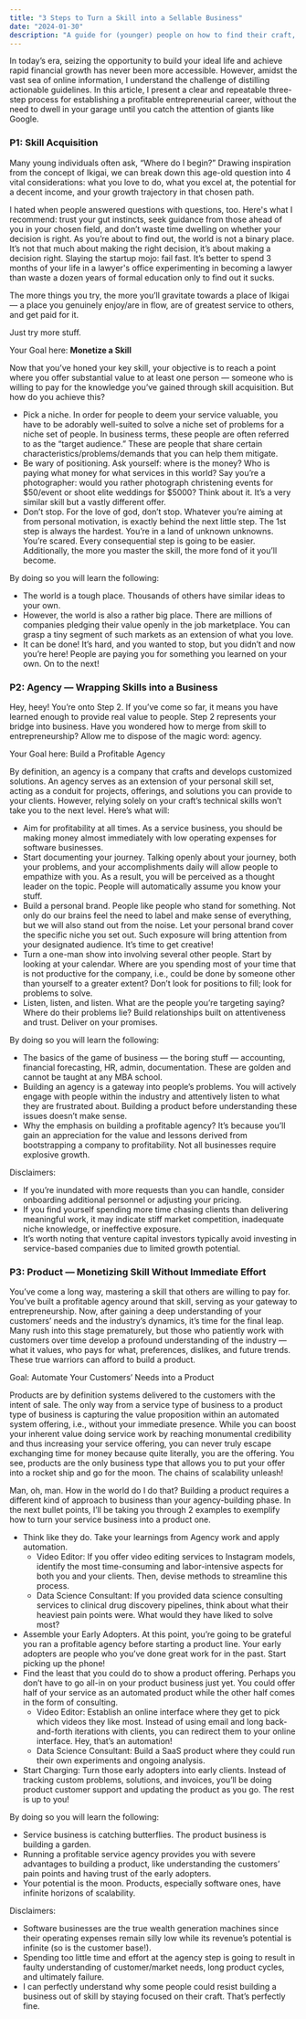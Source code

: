 ```yaml
---
title: "3 Steps to Turn a Skill into a Sellable Business"
date: "2024-01-30"
description: "A guide for (younger) people on how to find their craft, and turn it into a sellable business."
---
```


In today’s era, seizing the opportunity to build your ideal life and achieve rapid financial growth has never been more accessible. However, amidst the vast sea of online information, I understand the challenge of distilling actionable guidelines. In this article, I present a clear and repeatable three-step process for establishing a profitable entrepreneurial career, without the need to dwell in your garage until you catch the attention of giants like Google.

### P1: Skill Acquisition

Many young individuals often ask, “Where do I begin?” Drawing inspiration from the concept of Ikigai, we can break down this age-old question into 4 vital considerations: what you love to do, what you excel at, the potential for a decent income, and your growth trajectory in that chosen path.

<MDXImage src="/writings/ikigai.webp" alt="Ikigai" />

I hated when people answered questions with questions, too. Here's what I recommend: trust your gut instincts, seek guidance from those ahead of you in your chosen field, and don’t waste time dwelling on whether your decision is right. As you’re about to find out, the world is not a binary place. It’s not that much about making the right decision, it’s about making a decision right. Slaying the startup mojo: fail fast. It’s better to spend 3 months of your life in a lawyer's office experimenting in becoming a lawyer than waste a dozen years of formal education only to find out it sucks. 

The more things you try, the more you’ll gravitate towards a place of Ikigai — a place you genuinely enjoy/are in flow, are of greatest service to others, and get paid for it. 

Just try more stuff.

Your Goal here: **Monetize a Skill**

Now that you’ve honed your key skill, your objective is to reach a point where you offer substantial value to at least one person — someone who is willing to pay for the knowledge you’ve gained through skill acquisition. But how do you achieve this?

- Pick a niche. In order for people to deem your service valuable, you have to be adorably well-suited to solve a niche set of problems for a niche set of people. In business terms, these people are often referred to as the “target audience.” These are people that share certain characteristics/problems/demands that you can help them mitigate.
- Be wary of positioning. Ask yourself: where is the money? Who is paying what money for what services in this world? Say you’re a photographer: would you rather photograph christening events for $50/event or shoot elite weddings for $5000? Think about it. It’s a very similar skill but a vastly different offer.
- Don’t stop. For the love of god, don’t stop. Whatever you’re aiming at from personal motivation, is exactly behind the next little step. The 1st step is always the hardest. You’re in a land of unknown unknowns. You’re scared. Every consequential step is going to be easier. Additionally, the more you master the skill, the more fond of it you’ll become.

<MDXImage src="/writings/product.png" alt="Skills" />

By doing so you will learn the following:

- The world is a tough place. Thousands of others have similar ideas to your own.
- However, the world is also a rather big place. There are millions of companies pledging their value openly in the job marketplace. You can grasp a tiny segment of such markets as an extension of what you love.
- It can be done! It’s hard, and you wanted to stop, but you didn’t and now you’re here! People are paying you for something you learned on your own. On to the next!

### P2: Agency — Wrapping Skills into a Business

Hey, heey! You’re onto Step 2. If you’ve come so far, it means you have learned enough to provide real value to people. Step 2 represents your bridge into business. Have you wondered how to merge from skill to entrepreneurship? Allow me to dispose of the magic word: agency.

Your Goal here: Build a Profitable Agency

By definition, an agency is a company that crafts and develops customized solutions. An agency serves as an extension of your personal skill set, acting as a conduit for projects, offerings, and solutions you can provide to your clients. However, relying solely on your craft’s technical skills won’t take you to the next level. Here’s what will:

- Aim for profitability at all times. As a service business, you should be making money almost immediately with low operating expenses for software businesses.
- Start documenting your journey. Talking openly about your journey, both your problems, and your accomplishments daily will allow people to empathize with you. As a result, you will be perceived as a thought leader on the topic. People will automatically assume you know your stuff.
- Build a personal brand. People like people who stand for something. Not only do our brains feel the need to label and make sense of everything, but we will also stand out from the noise. Let your personal brand cover the specific niche you set out. Such exposure will bring attention from your designated audience. It’s time to get creative!
- Turn a one-man show into involving several other people. Start by looking at your calendar. Where are you spending most of your time that is not productive for the company, i.e., could be done by someone other than yourself to a greater extent? Don’t look for positions to fill; look for problems to solve.
- Listen, listen, and listen. What are the people you’re targeting saying? Where do their problems lie? Build relationships built on attentiveness and trust. Deliver on your promises.

By doing so you will learn the following:

- The basics of the game of business — the boring stuff — accounting, financial forecasting, HR, admin, documentation. These are golden and cannot be taught at any MBA school.
- Building an agency is a gateway into people’s problems. You will actively engage with people within the industry and attentively listen to what they are frustrated about. Building a product before understanding these issues doesn’t make sense.
- Why the emphasis on building a profitable agency? It’s because you’ll gain an appreciation for the value and lessons derived from bootstrapping a company to profitability. Not all businesses require explosive growth.

Disclaimers:

- If you’re inundated with more requests than you can handle, consider onboarding additional personnel or adjusting your pricing.
- If you find yourself spending more time chasing clients than delivering meaningful work, it may indicate stiff market competition, inadequate niche knowledge, or ineffective exposure.
- It’s worth noting that venture capital investors typically avoid investing in service-based companies due to limited growth potential.

### P3: Product — Monetizing Skill Without Immediate Effort

You’ve come a long way, mastering a skill that others are willing to pay for. You’ve built a profitable agency around that skill, serving as your gateway to entrepreneurship. Now, after gaining a deep understanding of your customers’ needs and the industry’s dynamics, it’s time for the final leap. Many rush into this stage prematurely, but those who patiently work with customers over time develop a profound understanding of the industry — what it values, who pays for what, preferences, dislikes, and future trends. These true warriors can afford to build a product.

Goal: Automate Your Customers’ Needs into a Product

Products are by definition systems delivered to the customers with the intent of sale. The only way from a service type of business to a product type of business is capturing the value proposition within an automated system offering, i.e., without your immediate presence. While you can boost your inherent value doing service work by reaching monumental credibility and thus increasing your service offering, you can never truly escape exchanging time for money because quite literally, you are the offering. You see, products are the only business type that allows you to put your offer into a rocket ship and go for the moon. The chains of scalability unleash!

Man, oh, man. How in the world do I do that? Building a product requires a different kind of approach to business than your agency-building phase. In the next bullet points, I’ll be taking you through 2 examples to exemplify how to turn your service business into a product one.

- Think like they do. Take your learnings from Agency work and apply automation.
  - Video Editor: If you offer video editing services to Instagram models, identify the most time-consuming and labor-intensive aspects for both you and your clients. Then, devise methods to streamline this process.
  - Data Science Consultant: If you provided data science consulting services to clinical drug discovery pipelines, think about what their heaviest pain points were. What would they have liked to solve most?
- Assemble your Early Adopters. At this point, you’re going to be grateful you ran a profitable agency before starting a product line. Your early adopters are people who you’ve done great work for in the past. Start picking up the phone!
- Find the least that you could do to show a product offering. Perhaps you don’t have to go all-in on your product business just yet. You could offer half of your service as an automated product while the other half comes in the form of consulting.
  - Video Editor: Establish an online interface where they get to pick which videos they like most. Instead of using email and long back-and-forth iterations with clients, you can redirect them to your online interface. Hey, that’s an automation!
  - Data Science Consultant: Build a SaaS product where they could run their own experiments and ongoing analysis.
- Start Charging: Turn those early adopters into early clients. Instead of tracking custom problems, solutions, and invoices, you’ll be doing product customer support and updating the product as you go. The rest is up to you!

By doing so you will learn the following:

- Service business is catching butterflies. The product business is building a garden.
- Running a profitable service agency provides you with severe advantages to building a product, like understanding the customers’ pain points and having trust of the early adopters.
- Your potential is the moon. Products, especially software ones, have infinite horizons of scalability.

Disclaimers:

- Software businesses are the true wealth generation machines since their operating expenses remain silly low while its revenue’s potential is infinite (so is the customer base!).
- Spending too little time and effort at the agency step is going to result in faulty understanding of customer/market needs, long product cycles, and ultimately failure.
- I can perfectly understand why some people could resist building a business out of skill by staying focused on their craft. That’s perfectly fine.